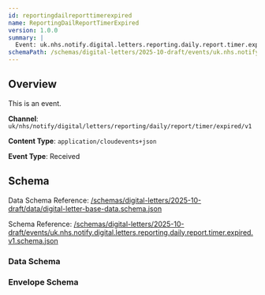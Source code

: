 ```yaml
---
id: reportingdailreporttimerexpired
name: ReportingDailReportTimerExpired
version: 1.0.0
summary: |
  Event: uk.nhs.notify.digital.letters.reporting.daily.report.timer.expired.v1
schemaPath: /schemas/digital-letters/2025-10-draft/events/uk.nhs.notify.digital.letters.reporting.daily.report.timer.expired.v1.schema.json
---
```


## Overview

This is an event.

**Channel**: `uk/nhs/notify/digital/letters/reporting/daily/report/timer/expired/v1`

**Content Type**: `application/cloudevents+json`

**Event Type**: Received

## Schema

Data Schema Reference: [/schemas/digital-letters/2025-10-draft/data/digital-letter-base-data.schema.json](/schemas/digital-letters/2025-10-draft/data/digital-letter-base-data.schema.json)

Schema Reference: [/schemas/digital-letters/2025-10-draft/events/uk.nhs.notify.digital.letters.reporting.daily.report.timer.expired.v1.schema.json](/schemas/digital-letters/2025-10-draft/events/uk.nhs.notify.digital.letters.reporting.daily.report.timer.expired.v1.schema.json)

### Data Schema

<!-- Renders the given schema into the page, as a JSON code block -->
<Schema file="digital-letter-base-data.schema.json" />

<!-- Renders the given schema into the page using a nice Schema component -->
<SchemaViewer file="digital-letter-base-data.schema.json" />

### Envelope Schema

<!-- Renders the given schema into the page, as a JSON code block -->
<Schema file="uk.nhs.notify.digital.letters.reporting.daily.report.timer.expired.v1.schema.json" />

<!-- Renders the given schema into the page using a nice Schema component -->
<SchemaViewer file="uk.nhs.notify.digital.letters.reporting.daily.report.timer.expired.v1.schema.json" />

